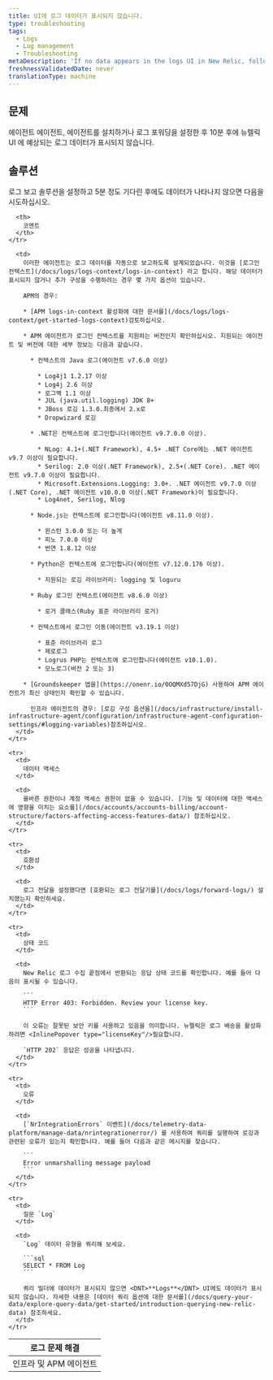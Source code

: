 ```yaml
---
title: UI에 로그 데이터가 표시되지 않습니다.
type: troubleshooting
tags:
  - Logs
  - Log management
  - Troubleshooting
metaDescription: 'If no data appears in the logs UI in New Relic, follow these troubleshooting tips.'
freshnessValidatedDate: never
translationType: machine
---
```


## 문제

에이전트 에이전트, <InlinePopover type="apm"/>에이전트를 설치하거나 로그 포워딩을 설정한 후 10분 후에 뉴렐릭 UI 에 예상되는 로그 데이터가 표시되지 않습니다.

## 솔루션

로그 보고 솔루션을 설정하고 5분 정도 기다린 후에도 데이터가 나타나지 않으면 다음을 시도하십시오.

<table>
  <thead>
    <tr>
      <th>
        로그 문제 해결
      </th>

      <th>
        코멘트
      </th>
    </tr>
  </thead>

  <tbody>
    <tr>
      <td>
        인프라 및 APM 에이전트
      </td>

      <td>
        이러한 에이전트는 로그 데이터를 자동으로 보고하도록 설계되었습니다. 이것을 [로그인 컨텍스트](/docs/logs/logs-context/logs-in-context) 라고 합니다. 해당 데이터가 표시되지 않거나 추가 구성을 수행하려는 경우 몇 가지 옵션이 있습니다.

        APM의 경우:

        * [APM logs-in-context 활성화에 대한 문서를](/docs/logs/logs-context/get-started-logs-context)검토하십시오.

        * APM 에이전트가 로그인 컨텍스트를 지원하는 버전인지 확인하십시오. 지원되는 에이전트 및 버전에 대한 세부 정보는 다음과 같습니다.

          * 컨텍스트의 Java 로그(에이전트 v7.6.0 이상)

            * Log4j1 1.2.17 이상
            * Log4j 2.6 이상
            * 로그백 1.1 이상
            * JUL (java.util.logging) JDK 8+
            * JBoss 로깅 1.3.0.최종에서 2.x로
            * Dropwizard 로깅

          * .NET은 컨텍스트에 로그인합니다(에이전트 v9.7.0.0 이상).

            * NLog: 4.1+(.NET Framework), 4.5+ .NET Core에는 .NET 에이전트 v9.7 이상이 필요합니다.
            * Serilog: 2.0 이상(.NET Framework), 2.5+(.NET Core). .NET 에이전트 v9.7.0 이상이 필요합니다.
            * Microsoft.Extensions.Logging: 3.0+. .NET 에이전트 v9.7.0 이상(.NET Core), .NET 에이전트 v10.0.0 이상(.NET Framework)이 필요합니다.
            * Log4net, Serilog, Nlog

          * Node.js는 컨텍스트에 로그인합니다(에이전트 v8.11.0 이상).

            * 윈스턴 3.0.0 또는 더 높게
            * 피노 7.0.0 이상
            * 번연 1.8.12 이상

          * Python은 컨텍스트에 로그인합니다(에이전트 v7.12.0.176 이상).

            * 지원되는 로깅 라이브러리: logging 및 loguru

          * Ruby 로그인 컨텍스트(에이전트 v8.6.0 이상)

            * 로거 클래스(Ruby 표준 라이브러리 로거)

          * 컨텍스트에서 로그인 이동(에이전트 v3.19.1 이상)

            * 표준 라이브러리 로그
            * 제로로그
            * Logrus PHP는 컨텍스트에 로그인합니다(에이전트 v10.1.0).
            * 모노로그(버전 2 또는 3)

        * [Groundskeeper 앱을](https://onenr.io/0OQMXd57DjG) 사용하여 APM 에이전트가 최신 상태인지 확인할 수 있습니다.

          인프라 에이전트의 경우: [로깅 구성 옵션을](/docs/infrastructure/install-infrastructure-agent/configuration/infrastructure-agent-configuration-settings/#logging-variables)참조하십시오.
      </td>
    </tr>

    <tr>
      <td>
        데이터 액세스
      </td>

      <td>
        올바른 권한이나 계정 액세스 권한이 없을 수 있습니다. [기능 및 데이터에 대한 액세스에 영향을 미치는 요소를](/docs/accounts/accounts-billing/account-structure/factors-affecting-access-features-data/) 참조하십시오.
      </td>
    </tr>

    <tr>
      <td>
        호환성
      </td>

      <td>
        로그 전달을 설정했다면 [호환되는 로그 전달기를](/docs/logs/forward-logs/) 설치했는지 확인하세요.
      </td>
    </tr>

    <tr>
      <td>
        상태 코드
      </td>

      <td>
        New Relic 로그 수집 끝점에서 반환되는 응답 상태 코드를 확인합니다. 예를 들어 다음이 표시될 수 있습니다.

        ```
        HTTP Error 403: Forbidden. Review your license key.
        ```

        이 오류는 잘못된 보안 키를 사용하고 있음을 의미합니다. 뉴렐릭은 로그 배송을 활성화하려면 <InlinePopover type="licenseKey"/>필요합니다.

        `HTTP 202` 응답은 성공을 나타냅니다.
      </td>
    </tr>

    <tr>
      <td>
        오류
      </td>

      <td>
        [`NrIntegrationErrors` 이벤트](/docs/telemetry-data-platform/manage-data/nrintegrationerror/) 를 사용하여 쿼리를 실행하여 로깅과 관련된 오류가 있는지 확인합니다. 예를 들어 다음과 같은 메시지를 찾습니다.

        ```
        Error unmarshalling message payload
        ```
      </td>
    </tr>

    <tr>
      <td>
        질문 `Log`
      </td>

      <td>
        `Log` 데이터 유형을 쿼리해 보세요.

        ```sql
        SELECT * FROM Log
        ```

        쿼리 빌더에 데이터가 표시되지 않으면 <DNT>**Logs**</DNT> UI에도 데이터가 표시되지 않습니다. 자세한 내용은 [데이터 쿼리 옵션에 대한 문서를](/docs/query-your-data/explore-query-data/get-started/introduction-querying-new-relic-data) 참조하세요.
      </td>
    </tr>
  </tbody>
</table>
